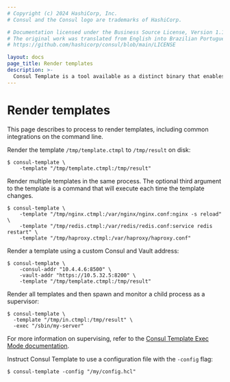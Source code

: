 ```yaml
---
# Copyright (c) 2024 HashiCorp, Inc.
# Consul and the Consul logo are trademarks of HashiCorp.

# Documentation licensed under the Business Source License, Version 1.1.
# The original work was translated from English into Brazilian Portuguese.
# https://github.com/hashicorp/consul/blob/main/LICENSE

layout: docs
page_title: Render templates
description: >-
  Consul Template is a tool available as a distinct binary that enables dynamic application configuration and secrets rotation for Consul deployments based on Go templates.
---
```


# Render templates

This page describes to process to render templates, including common integrations on the command line.

Render the template `/tmp/template.ctmpl` to `/tmp/result` on disk:

```shell-session
$ consul-template \
    -template "/tmp/template.ctmpl:/tmp/result"
```

Render multiple templates in the same process. The optional third argument to the template is a command that will execute each time the template changes.

```shell-session
$ consul-template \
    -template "/tmp/nginx.ctmpl:/var/nginx/nginx.conf:nginx -s reload" \
    -template "/tmp/redis.ctmpl:/var/redis/redis.conf:service redis restart" \
    -template "/tmp/haproxy.ctmpl:/var/haproxy/haproxy.conf"
```

Render a template using a custom Consul and Vault address:

```shell-session
$ consul-template \
    -consul-addr "10.4.4.6:8500" \
    -vault-addr "https://10.5.32.5:8200" \
    -template "/tmp/template.ctmpl:/tmp/result"
```

Render all templates and then spawn and monitor a child process as a supervisor:

```shell-session
$ consul-template \
  -template "/tmp/in.ctmpl:/tmp/result" \
  -exec "/sbin/my-server"
```

For more information on supervising, refer to the [Consul Template Exec Mode documentation](/consul/docs/automate/consul-template/mode#exec-mode).

Instruct Consul Template to use a configuration file with the `-config` flag:

```shell
$ consul-template -config "/my/config.hcl"
```

